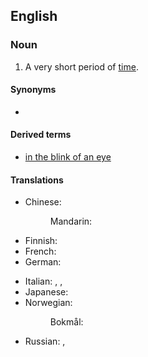 ==English==

===Noun===
{{head|en|noun}}

# {{lb|en|idiomatic}} A very short period of [[time]].

====Synonyms====
* {{l|en|eyeblink}}

====Derived terms====
* [[in the blink of an eye]]

====Translations====
{{trans-top|very short period of time}}
* Chinese:
*: Mandarin: {{t+|cmn|眨眼|tr=zhǎyǎn|sc=Hani}}
* Finnish: {{t+|fi|silmänräpäys}}
* French: {{t+|fr|clin d'œil|m}}
* German: {{t+|de|Augenblick|m}}
{{trans-mid}}
* Italian: {{t|it|batter d'occhio|m}}, {{t|it|batter d'occhi|m}}, {{t|it|battito di ciglia|m}}
* Japanese: {{t|ja|あっという間|tr=あっというま, a-tto iu ma|sc=Jpan}} {{qualifier|the time it takes to say "Ah!"}}
* Norwegian:
*: Bokmål: {{t+|nb|øyeblikk|n}}
* Russian: {{t+|ru|мгнове́ние о́ка|n}}, {{t+|ru|мгнове́ние|n}}
{{trans-bottom}}